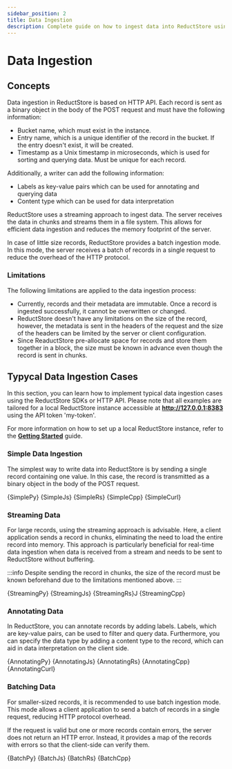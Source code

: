 ```yaml
---
sidebar_position: 2
title: Data Ingestion
description: Complete guide on how to ingest data into ReductStore using the  SDKs or HTTP API.
---
```



<head>
    <link rel="canonical" href="https://www.reduct.store/docs/guides/data-ingestion"/>
</head>

# Data Ingestion

## Concepts

Data ingestion in ReductStore is based on HTTP API. Each record is sent as a binary object in the body of the POST request
and must have the following information:
* Bucket name, which must exist in the instance.
* Entry name, which is a unique identifier of the record in the bucket. If the entry doesn't exist, it will be created.
* Timestamp as a Unix timestamp in microseconds, which is used for sorting and querying data. Must be unique for each record.

Additionally, a writer can add the following information:

* Labels as key-value pairs which can be used for annotating and querying data
* Content type which can be used for data interpretation

ReductStore uses a streaming approach to ingest data. The server receives the data in chunks and streams them in a file system. This allows for efficient data ingestion and reduces the memory footprint of the server.

In case of little size records, ReductStore provides a batch ingestion mode. In this mode, the server receives a batch of records in a single request to reduce the overhead of the HTTP protocol.


### Limitations

The following limitations are applied to the data ingestion process:

* Currently, records and their metadata are immutable. Once a record is ingested successfully, it cannot be overwritten or changed.
* ReductStore doesn't have any limitations on the size of the record, however, the metadata is sent in the headers of the request and the size of the headers can be limited by the server or client configuration.
* Since ReaductStore pre-allocate space for records and store them together in a block, the size must be known in advance even though the record is sent in chunks.

## Typycal Data Ingestion Cases

In this section, you can learn how to implement typical data ingestion cases using the ReductStore SDKs or HTTP API. Please note that all examples are tailored for a local ReductStore instance accessible at **http://127.0.0.1:8383** using the API token 'my-token'.

For more information on how to set up a local ReductStore instance, refer to the [**Getting Started**](../getting-started) guide.


### Simple Data Ingestion

The simplest way to write data into ReductStore is by sending a single record containing one value. In this case, the record is transmitted as a binary object in the body of the POST request.


<Tabs>
    <TabItem value="Python">
        <CodeBlock language="python">
            {SimplePy}
        </CodeBlock>
    </TabItem>
    <TabItem value="JavaScript">
        <CodeBlock language="javascript">
            {SimpleJs}
        </CodeBlock>
    </TabItem>
    <TabItem value="Rust">
        <CodeBlock language="rust">
            {SimpleRs}
        </CodeBlock>
    </TabItem>
    <TabItem value="C++">
        <CodeBlock language="cpp">
            {SimpleCpp}
        </CodeBlock>
    </TabItem>
    <TabItem value="cURL">
        <CodeBlock language="bash">
            {SimpleCurl}
        </CodeBlock>
    </TabItem>
</Tabs>

### Streaming Data

For large records, using the streaming approach is advisable. Here, a client application sends a record in chunks, eliminating the need to load the entire record into memory. This approach is particularly beneficial for real-time data ingestion when data is received from a stream and needs to be sent to ReductStore without buffering.

:::info
Despite sending the record in chunks, the size of the record must be known beforehand due to the limitations mentioned above.
:::


<Tabs>
    <TabItem value="Python">
        <CodeBlock language="python">
            {StreamingPy}
        </CodeBlock>
    </TabItem>
    <TabItem value="JavaScript">
        <CodeBlock language="javascript">
            {StreamingJs}
        </CodeBlock>
    </TabItem>
    <TabItem value="Rust">
        <CodeBlock language="rust">
            {StreamingRs}J
        </CodeBlock>
    </TabItem>
    <TabItem value="C++">
        <CodeBlock language="cpp">
            {StreamingCpp}
        </CodeBlock>
    </TabItem>
</Tabs>

### Annotating Data

In ReductStore, you can annotate records by adding labels. Labels, which are key-value pairs, can be used to filter and query data. Furthermore, you can specify the data type by adding a content type to the record, which can aid in data interpretation on the client side.


<Tabs>
    <TabItem value="Python">
        <CodeBlock language="python">
            {AnnotatingPy}
        </CodeBlock>
    </TabItem>
    <TabItem value="JavaScript">
        <CodeBlock language="javascript">
            {AnnotatingJs}
        </CodeBlock>
    </TabItem>
    <TabItem value="Rust">
        <CodeBlock language="rust">
            {AnnotatingRs}
        </CodeBlock>
    </TabItem>
    <TabItem value="C++">
        <CodeBlock language="cpp">
            {AnnotatingCpp}
        </CodeBlock>
    </TabItem>
    <TabItem value="cURL">
        <CodeBlock language="bash">
            {AnnotatingCurl}
        </CodeBlock>
    </TabItem>
</Tabs>

### Batching Data

For smaller-sized records, it is recommended to use batch ingestion mode. This mode allows a client application to send a batch of records in a single request, reducing HTTP protocol overhead.

If the request is valid but one or more records contain errors, the server does not return an HTTP error. Instead, it provides a map of the records with errors so that the client-side can verify them.



<Tabs>
    <TabItem value="Python">
        <CodeBlock language="python">
            {BatchPy}
        </CodeBlock>
    </TabItem>
    <TabItem value="JavaScript">
        <CodeBlock language="javascript">
            {BatchJs}
        </CodeBlock>
    </TabItem>
    <TabItem value="Rust">
        <CodeBlock language="rust">
            {BatchRs}
        </CodeBlock>
    </TabItem>
    <TabItem
        value="C++">
        <CodeBlock language="cpp">
            {BatchCpp}
        </CodeBlock>
    </TabItem>
</Tabs>